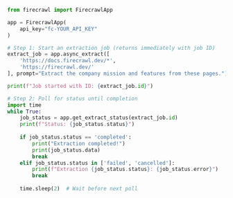 ```python Python
from firecrawl import FirecrawlApp

app = FirecrawlApp(
    api_key="fc-YOUR_API_KEY"
)

# Step 1: Start an extraction job (returns immediately with job ID)
extract_job = app.async_extract([
    'https://docs.firecrawl.dev/*', 
    'https://firecrawl.dev/'
], prompt="Extract the company mission and features from these pages.")

print(f"Job started with ID: {extract_job.id}")

# Step 2: Poll for status until completion
import time
while True:
    job_status = app.get_extract_status(extract_job.id)
    print(f"Status: {job_status.status}")
    
    if job_status.status == 'completed':
        print("Extraction completed!")
        print(job_status.data)
        break
    elif job_status.status in ['failed', 'cancelled']:
        print(f"Extraction {job_status.status}: {job_status.error}")
        break
    
    time.sleep(2)  # Wait before next poll
```

